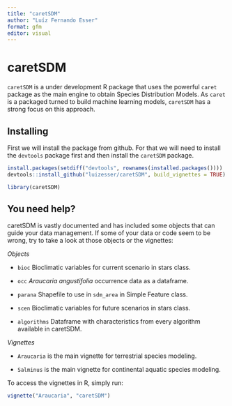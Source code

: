 ```yaml
---
title: "caretSDM"
author: "Luíz Fernando Esser"
format: gfm
editor: visual
---
```


# caretSDM

`caretSDM` is a under development R package that uses the powerful `caret` package as the main engine to obtain Species Distribution Models. As `caret` is a packaged turned to build machine learning models, `caretSDM` has a strong focus on this approach.

## Installing

First we will install the package from github. For that we will need to install the `devtools` package first and then install the `caretSDM` package.

```r
install.packages(setdiff("devtools", rownames(installed.packages())))
devtools::install_github("luizesser/caretSDM", build_vignettes = TRUE)
```

```r
library(caretSDM)
```

## You need help?

caretSDM is vastly documented and has included some objects that can guide your data management. If some of your data or code seem to be wrong, try to take a look at those objects or the vignettes:

*Objects*

-   `bioc` Bioclimatic variables for current scenario in stars class.

-   `occ` *Araucaria angustifolia* occurrence data as a dataframe.

-   `parana` Shapefile to use in `sdm_area` in Simple Feature class.

-   `scen` Bioclimatic variables for future scenarios in stars class.

-   `algorithms` Dataframe with characteristics from every algorithm available in caretSDM.

*Vignettes*

-   `Araucaria` is the main vignette for terrestrial species modeling.

```{=html}
<!-- -->
```
-   `Salminus` is the main vignette for continental aquatic species modeling.

To access the vignettes in R, simply run:

```r
vignette("Araucaria", "caretSDM")
```
